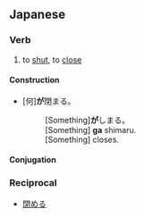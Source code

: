 ==Japanese==
{{ja-kanjitab|閉}}

===Verb===
{{ja-verb|kk|tr=intrans|type=1|hira=しまる|rom=shimaru}}

# to [[shut]], to [[close]]

====Construction====
*[何]'''が'''閉まる。
*:[Something]'''が'''しまる。
*:[Something] '''ga''' shimaru.
*:[Something] closes.

====Conjugation====
{{ja-go-ru|閉ま|しま|shima}}

===Reciprocal===
*[[閉める]]